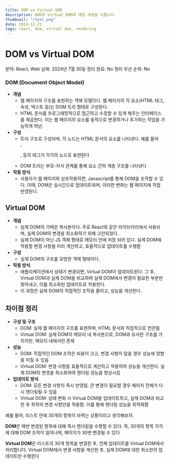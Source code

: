 ```yaml
---
title: DOM vs Virtual DOM
description: DOM과 Virtual DOM에 대한 개념을 다룹니다.
thumbnail: "/test.png"
date: 2024-12-22
tags: react, dom, virtual dom, rendering
---
```


# DOM vs Virtual DOM

분야: React, Web
날짜: 2024년 7월 30일
정리 완료: No
정리 우선 순위: No

### DOM (Document Object Model)

- **개념**
  - 웹 페이지의 구조를 표현하는 객체 모델이다. 웹 페이지의 각 요소(HTML 태그, 속성, 텍스트 등)는 DOM 트리 형태로 구성된다.
  - HTML 문서를 프로그래밍적으로 접근하고 수정할 수 있게 해주는 인터페이스를 제공한다. 이는 웹 페이지의 요소를 동적으로 변경하거나 추가하는 작업을 가능하게 하낟.
- **구성**
  - 트리 구조로 구성되며, 각 노드는 HTML 문서의 요소를 나타낸다. 예를 들어 <div>, <p>, <a> 등의 태그가 각각의 노드로 표현된다
  - DOM 트리는 부모-자식 관계를 통해 요소 간의 계층 구조를 나타낸다
- **작동 방식**
  - 사용자가 웹 페이지와 상호작용하면, Javascript를 통해 DOM을 조작할 수 있다. 이때, DOM은 실시간으로 업데이트되며, 이러한 변화는 웹 페이지에 직접 반영된다.

## **Virtual DOM**

- **개념**
  - 실제 DOM의 가벼운 복사본이다. 주로 React와 같은 라이브러리에서 사용되며, 실제 DOM의 변경을 최소화하기 위해 고안되었다.
  - 실제 DOM이 아닌 JS 객체 형태로 메모리 안에 저장 되어 있다. 실제 DOM에 적용할 변경 사항을 미리 계산하고, 효율적으로 업데이트를 수행함
- **구성**
  - 실제 DOM의 구조를 모방한 객체 형태이다.
- **작동 방식**
  - 애플리케이션에서 상태가 변경되면, Virtual DOM이 업데이트된다. 그 후, Virtual DOM과 실제 DOM을 비교하여 실제 DOM에서 변경이 필요한 부분만 찾아내고, 이를 최소화된 업데이트로 적용한다.
  - 이 과정은 실제 DOM의 직접적인 조작을 줄이고, 성능을 개선한다.

## 차이점 정리

- **구성 및 구조**
  - DOM: 실제 웹 페이지의 구조를 표현하며, HTML 문서와 직접적으로 연관됨
  - Virtual DOM: 실제 DOM의 메모리 내 복사본으로, DOM과 유사한 구조를 가지지만, 메모리 내에서만 존재
- **성능**
  - DOM: 직접적인 DOM 조작은 비용이 크고, 변경 사항이 많을 경우 성능에 영향을 미칠 수 있음
  - Virtual DOM: 변경 사항을 효율적으로 계산하고 적용하여 성능을 개선한다. 실제 DOM의 변경을 최소화하여 렌더링 성능을 향상시킴
- **업데이트 방식**
  - DOM: 모든 변경 사항이 즉시 반영됨. 큰 변경이 필요할 경우 페이지 전체가 다시 렌더링될 수 있음
  - Virtual DOM: 상태 변화 시 Virtual DOM을 업데이트하고, 실제 DOM과 비교한 후 최적의 변경 사항만을 적용함. 이를 통해 렌더링 성능을 최적화함

예를 들어, 리스트 안에 30개의 항목이 바뀌는 상황이라고 생각해보자.

**DOM**은 매번 변경된 항목에 대해 즉시 렌더링을 수행할 수 있다. 즉, 30개의 항목 각각에 대해 DOM 조작이 일어나며, 페이지가 30번 변경될 수 있다

**Virtual DOM**은 리스트의 30개 항목을 변경한 후, 전체 업데이트를 Virtual DOM에서 처리합니다. Virtual DOM에서 변경 사항을 계산한 후, 실제 DOM에 대한 최소한의 업데이트만 수행한다
